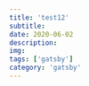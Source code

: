 ---
title: 'test12'
subtitle: 
date: 2020-06-02
description: 
img: 
tags: ['gatsby']
category: 'gatsby'
---

<lorem />